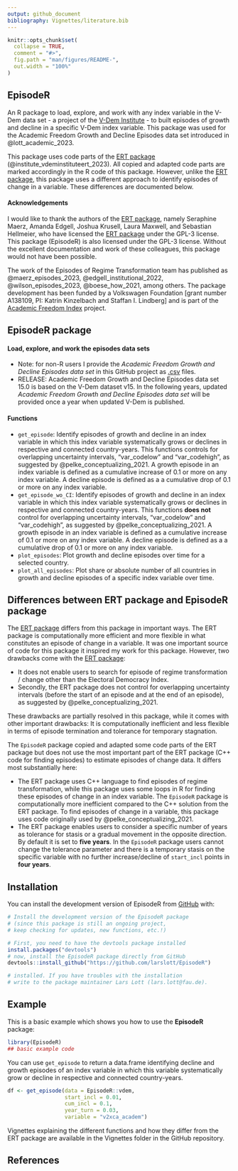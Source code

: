 ```yaml
---
output: github_document
bibliography: Vignettes/literature.bib 
---
```


<!-- README.md is generated from README.Rmd. Please edit that file -->

```r
knitr::opts_chunk$set(
  collapse = TRUE,
  comment = "#>",
  fig.path = "man/figures/README-",
  out.width = "100%"
)
```

## EpisodeR ##

<!-- badges: start -->
<!-- badges: end -->

An R package to load, explore, and work with any index variable in the V-Dem data set - a project of the [V-Dem Institute](https://www.v-dem.net/) - to built episodes of growth and decline in a specific V-Dem index variable. This package was used for the Academic Freedom Growth and Decline Episodes data set introduced in @lott_academic_2023.

This package uses code parts of the [ERT package](https://github.com/vdeminstitute/ERT) (@institute_vdeminstituteert_2023). All copied and adapted code parts are marked accordingly in the R code of this package. However, unlike the [ERT package](https://github.com/vdeminstitute/ERT), this package uses a different approach to identify episodes of change in a variable. These differences are documented below. 

#### Acknowledgements ####

I would like to thank the authors of the [ERT package](https://github.com/vdeminstitute/ERT), namely Seraphine Maerz, Amanda Edgell, Joshua Krusell, Laura Maxwell, and Sebastian Hellmeier, who have licensed the [ERT package](https://github.com/vdeminstitute/ERT) under the GPL-3 license. This package (EpisodeR) is also licensed under the GPL-3 license.  Without the excellent documentation and work of these colleagues, this package would not have been possible. 

The work of the Episodes of Regime Transformation team has published as @maerz_episodes_2023, @edgell_institutional_2022,  @wilson_episodes_2023, @boese_how_2021, among others. The package development has been funded by a Volkswagen Foundation [grant number A138109, PI: Katrin Kinzelbach and Staffan I. Lindberg] and is part of the [Academic Freedom Index](https://academic-freedom-index.net/) project. 

## EpisodeR package ##

#### Load, explore, and work the episodes data sets ####
* Note: for non-R users I provide the *Academic Freedom Growth and Decline Episodes data set* in this GitHub project as [.csv](https://github.com/LarsLott/EpisodeR/tree/master/inst) files. 
* RELEASE: Academic Freedom Growth and Decline Episodes data set 15.0 is based on the V-Dem dataset v15. In the following years, updated *Academic Freedom Growth and Decline Episodes data set* will be provided once a year when updated V-Dem is published. 

#### Functions ####
* `get_episode`: Identify episodes of growth and decline in an index variable in which this index variable systematically grows or declines in respective and connected country-years. This functions controls for overlapping uncertainty intervals, "var_codelow" and "var_codehigh", as suggested by @pelke_conceptualizing_2021. A growth episode in an index variable is defined as a cumulative
increase of 0.1 or more on any index variable. A decline episode is defined as a a cumulative drop of 0.1 or more on any index variable. 
* `get_episode_wo_CI`: Identify episodes of growth and decline in an index variable in which this index variable systematically grows or declines in respective and connected country-years. This functions **does not** control for overlapping uncertainty intervals, "var_codelow" and "var_codehigh", as suggested by @pelke_conceptualizing_2021. A growth episode in an index variable is defined as a cumulative increase of 0.1 or more on any index variable. A decline episode is defined as a a cumulative drop of 0.1 or more on any index variable.
* `plot_episodes`: Plot growth and decline episodes over time for a selected country.
* `plot_all_episodes`: Plot share or absolute number of all countries in growth and decline episodes of a specific index variable over time.

## Differences between ERT package and EpisodeR package ##

The [ERT package](https://github.com/vdeminstitute/ERT) differs from this package in important ways. The ERT package is computationally more efficient and more flexible in what constitutes an episode of change in a variable. It was one important source of code for this package it inspired my work for this package. However, two drawbacks come with the [ERT package](https://github.com/vdeminstitute/ERT): 

* It does not enable users to search for episode of regime transformation / change other than the Electoral Democracy Index. 
* Secondly, the ERT package does not control for overlapping uncertainty intervals (before the start of an episode and at the end of an episode), as suggested by @pelke_conceptualizing_2021. 

These drawbacks are partially resolved in this package, while it comes with other important drawbacks: It is computationally inefficient and less flexible in terms of episode termination and tolerance for temporary stagnation. 

The `EpisodeR` package copied and adapted some code parts of the ERT package but does not use the most important part of the ERT package (C++ code for finding episodes) to estimate episodes of change data. It differs most substantially here: 

* The ERT package uses C++ language to find episodes of regime transformation, while this package uses some loops in R for finding these episodes of change in an index variable. The `EpisodeR` package is computationally more inefficient compared to the C++ solution from the ERT package. To find episodes of change in a variable, this package uses code originally used by @pelke_conceptualizing_2021. 
* The ERT package enables users to consider a specific number of years as tolerance for stasis or a gradual movement in the opposite direction. By default it is set to **five years**. In the `EpisodeR` package users cannot change the tolerance parameter and there is a temporary stasis on the specific variable with no further increase/decline of `start_incl` points in **four years**. 

## Installation ##

You can install the development version of EpisodeR from [GitHub](https://github.com/larslott/EpisodeR) with:

``` r
# Install the development version of the EpisodeR package 
# (since this package is still an ongoing project, 
# keep checking for updates, new functions, etc.!)

# First, you need to have the devtools package installed
install.packages("devtools")
# now, install the EpisodeR package directly from GitHub
devtools::install_github("https://github.com/larslott/EpisodeR")

# installed. If you have troubles with the installation 
# write to the package maintainer Lars Lott (lars.lott@fau.de).

```

## Example ##

This is a basic example which shows you how to use the **EpisodeR** package:

```r
library(EpisodeR)
## basic example code
```

You can use `get_episode` to return a data.frame identifying decline and growth episodes of an index variable in which this variable systematically grow or decline in respective and connected country-years.  

```r
df <- get_episode(data = EpisodeR::vdem,
                  start_incl = 0.01,
                  cum_incl = 0.1,
                  year_turn = 0.03,
                  variable = "v2xca_academ")
```

Vignettes explaining the different functions and how they differ from the ERT package are available in the Vignettes folder in the GitHub repository.  

## References ##

